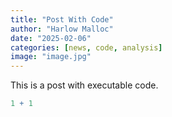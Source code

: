 ```yaml
---
title: "Post With Code"
author: "Harlow Malloc"
date: "2025-02-06"
categories: [news, code, analysis]
image: "image.jpg"
---
```


This is a post with executable code.

```r
1 + 1
```
